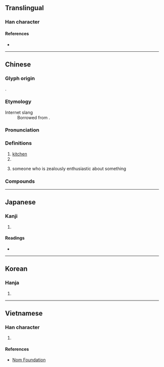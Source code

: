 {{also|厨}}
{{character info/new}}
==Translingual==

===Han character===
{{Han char|rn=53|rad=广|as=12|sn=15|four=00240|canj=IGTI|ids=⿸广尌}}

====References====
* {{Han ref|kx=0350.180|dkj=09479|dj=0661.200|hdz=20900.100|uh=5EDA|ud=24282|bh=BC70|bd=48240}}

----

==Chinese==
{{zh-forms|s=厨|alt=㕑,𢊍,厨}}

===Glyph origin===
{{Han etym}}
{{Han compound|广|尌|c1=s|c2=p|ls=psc}}.

===Etymology===
; Internet slang
: Borrowed from {{bor|zh|ja|厨|tr=-chū}}.

===Pronunciation===
{{zh-pron
|m=chú
|c=cyu4,ceoi4
|h=pfs=chhù
|mn=tô͘/tû
|mn_note=tô͘ - vernacular; tû - literary
|mn-t=dou5
|mc=y
|oc=y
|cat=n
}}

===Definitions===
{{zh-hanzi}}

# [[kitchen]]
# {{zh-original|櫥|[[closet]]; [[cupboard]]}}
# {{lb|zh|Internet slang|ACG}} someone who is zealously enthusiastic about something
#: {{zh-x|@^nico 廚|{{w|Niconico}} '''addict'''}}

===Compounds===
{{zh-der|入廚|廚房|廚具|廚娘|廚師|廚灶|廚子|八廚|天廚|中廚|大廚|廚夫|下廚|庖廚|廚餘|廚人|幫廚|廚下|女廚|御廚|名廚|書廚|監廚|當廚|墨廚|郇廚|紗廚|行廚|廚下兒|廚養臣|香積廚|碧紗廚|瓊廚金穴|廚頭灶腦|兵廚之擾|立地書廚|有腳書廚}}

----

==Japanese==

===Kanji===
{{ja-kanji|grade=9|rs=广12|shin=厨}}

# {{defn|lang=ja|sort=广12}}

====Readings====
* {{ja-readings|goon=[[ず]] (zu), [[じゅう]] (jū)|kanon=[[ちゅう]] (chū)|kun=[[くりや]] (kuriya)}}

----

==Korean==

===Hanja===
{{ko-hanja|hangeul=[[주]]|rv=ju|mr=chu}}

# {{defn|lang=ko|sort=广12}}

----

==Vietnamese==

===Han character===
{{vi-hantu|rs=广12|[[chù]], [[chùa]], [[trù]]}}

# {{defn|lang=vi|sort=广12}}

====References====
* [http://nomfoundation.org/common/nom_details.php?codepoint=5EDA Nom Foundation]
